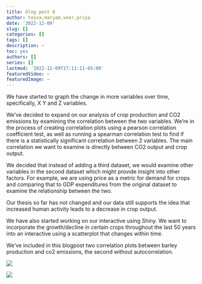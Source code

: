 ```yaml
---
title: blog post 8
author: tessa,maryam,veer,priya
date: '2022-12-09'
slug: []
categories: []
tags: []
description: ~
toc: yes
authors: []
series: []
lastmod: '2022-12-09T17:11:11-05:00'
featuredVideo: ~
featuredImage: ~
---
```


We have started to graph the change in more variables over time, specifically, X Y and Z variables.

We've decided to expand on our analysis of crop production and CO2 emissions by examining the correlation between the two variables. We're in the process of creating correlation plots using a pearson correlation coefficient test, as well as running a spearman correlation test to find if there is a statistically significant correlation between 2 variables. The main correlation we want to examine is directly between CO2 output and crop output.

We decided that instead of adding a third dataset, we would examine other variables in the second dataset which might provide insight into other factors. For example, we are using price as a metric for demand for crops and comparing that to GDP expenditures from the original dataset to examine the relationship between the two.

Our thesis so far has not changed and our data still supports the idea that increased human activity leads to a decrease in crop output.

We have also started working on our interactive using Shiny. We want to incorporate the growth/decline in certain crops throughout the last 50 years into an interactive using a scatterplot that changes within time.

We've included in this blogpost two correlation plots between barley production and co2 emissions, the second without autocorrelation.

![](images/Screen%20Shot%202022-12-09%20at%205.12.08%20PM.png)

![](images/Screen%20Shot%202022-12-09%20at%205.12.20%20PM.png)
